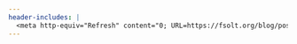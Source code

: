 ```yaml
---
header-includes: |
  <meta http-equiv="Refresh" content="0; URL=https://fsolt.org/blog/posts/switch-to-r/">
---
```

